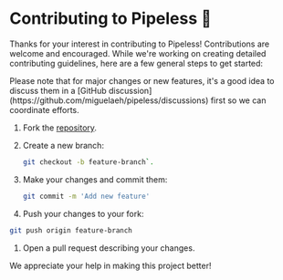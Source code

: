 # Contributing to Pipeless 🤝

Thanks for your interest in contributing to Pipeless! Contributions are welcome and encouraged. While we're working on creating detailed contributing guidelines, here are a few general steps to get started:


<Callout>
Please note that for major changes or new features, it's a good idea to discuss them in a [GitHub discussion](https://github.com/miguelaeh/pipeless/discussions) first so we can coordinate efforts.
</Callout>

1. Fork the [repository](https://github.com/miguelaeh/pipeless).
1. Create a new branch:

    ```bash copy
    git checkout -b feature-branch`.
    ```

1. Make your changes and commit them:

    ``` bash copy
    git commit -m 'Add new feature'
    ```

1. Push your changes to your fork:

 ```bash copy
 git push origin feature-branch
 ```

1. Open a pull request describing your changes.

We appreciate your help in making this project better!
